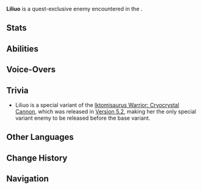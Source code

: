 {{About|the [[Enemy]]|the NPC|Liliuo}}
{{Enemy Infobox
|name     = Liliuo
|title    = "Frost Star of Ixquimilli"
|dmgtype  = Physical
|dmgtype2 = Cryo
|image    = Enemy Liliuo.png
|type     = Special Enemies
|family   = 
|group    = 
|weakpoint = 
|voiceEN          = [[imdb:nm14296569|Mia Paige]]<ref>Mia Paige: [https://miapaigeva.com/#roles EN VA's Resume]</ref>
}}
'''Liliuo''' is a quest-exclusive enemy encountered in the {{Quest|Pilgrimage of the Return of the Sacred Flame (Quest)}}.

==Stats==
{{Enemy Stats
|phys_res = -20%

|hp_ratio     = 6
|hp_type      = 2
|atk_ratio    = 1.8
|atk_type     = 2
}}

==Abilities==
{{Enemy Attacks
|enemy = Lilliuo

|name_1      = Melee Combo
|desc_1      = Performs 2 melee strikes with her cannon, dealing '''50% ATK''', '''70% ATK''' as {{Color|Physical DMG}}.

|name_2      = Cannon Shot
|desc_2      = Fires 2 cannonballs in quick succession at the player, each dealing '''45% ATK''' as {{Color|Cryo DMG}}.

|name_3      = Enhanced State
|desc_3      = Charges to deal '''60% ATK''' as {{Color|Cryo DMG}} around herself and enter an enhanced state, enabling her to use '''Icicle Rain''' and '''Airstrike''', as well as to drift left and right swiftly or to blink to the center of the arena. This enhancement is enabled upon reaching '''95%''' of her Max [[HP]]. While the enhanced state does expire over time, Lilliuo will immediately re-enhance herself when it does.

|name_4      = Icicle Rain
|desc_4      = Fires a large cannonball which splits into a number of icicles, which home towards the player, each dealing '''35% ATK''' as {{Color|Cryo DMG}}. Repeated hits have their DMG reduced according to the [[Damage Sequence]].

|name_5      = Airstrike
|desc_5      = Fires a large cannonball into the sky, which lands at the player's location, dealing '''100% ATK''' as {{Color|Cryo DMG}}.

|name_6      = Parry
|desc_6      = When Lilliuo is not performing an attack, she can block incoming attacks with her cannon. When she successfully blocks 4 attacks, she will blink away, and may follow up with '''Cannon Shot''' or the second part of '''Melee Combo'''. While in the enhanced state, she may also follow up with '''Icicle Rain'''.

|name_7      = Aerial Bombardment
|desc_7      = Upon reaching '''80%''' of her Max HP, leaps up to channel power from two crystals located at the top of two pillars, suspending herself high in the air and continuously raining down '''Airstrikes'''. To interrupt this attack, the player must climb one of the pillars and destroy a crystal to cause her to fall.
|file_7_2    = Lilliuo Aerial Bombardment 2
|caption_7_2 = Interrupted

|name_8      = Final Storm
|desc_8      = Upon reaching '''15%''' of her Max HP, spawns a tall ice pillar in the middle of the arena and channels power at the top, continuously raining down '''Airstrikes'''. The player must climb up the pillar in order to continue damaging her.
}}

==Voice-Overs==
{{VO/Enemy
|enemy                   = Liliuo

|vo_01_00_title          = Parrying
|vo_01_01_file           = VO {lang}{name} - Parry 01.ogg
|vo_01_01_tx_en          = Heh, missed your chance!
|vo_01_01_tx_zh          = {{tx}}
|vo_01_01_rm_zh          = 
|vo_01_01_tx_ja          = {{tx}}
|vo_01_01_rm_ja          = 
|vo_01_01_tx_ko          = {{tx}}
|vo_01_01_rm_ko          = 
|vo_01_02_file           = VO {lang}{name} - Parry 02.ogg
|vo_01_02_tx_en          = Room for improvement!
|vo_01_02_tx_zh          = {{tx}}
|vo_01_02_rm_zh          = 
|vo_01_02_tx_ja          = {{tx}}
|vo_01_02_rm_ja          = 
|vo_01_02_tx_ko          = {{tx}}
|vo_01_02_rm_ko          = 
    
|vo_02_00_title          = Bombardment Interrupted
|vo_02_01_file           = VO {lang}{name} - Interrupted 01.ogg
|vo_02_01_tx_en          = You know a trick or two!
|vo_02_01_tx_zh          = {{tx}}
|vo_02_01_rm_zh          = 
|vo_02_01_tx_ja          = {{tx}}
|vo_02_01_rm_ja          = 
|vo_02_01_tx_ko          = {{tx}}
|vo_02_01_rm_ko          = 
|vo_02_02_file           = VO {lang}{name} - Interrupted 02.ogg
|vo_02_02_tx_en          = Heh, an impressive blow.
|vo_02_02_tx_zh          = {{tx}}
|vo_02_02_rm_zh          = 
|vo_02_02_tx_ja          = {{tx}}
|vo_02_02_rm_ja          = 
|vo_02_02_tx_ko          = {{tx}}
|vo_02_02_rm_ko          = 
}}

==Trivia==
* Liliuo is a special variant of the [[Iktomisaurus Warrior: Cryocrystal Cannon]], which was released in [[Version 5.2]], making her the only special variant enemy to be released before the base variant.

==Other Languages==
{{Other Languages|Transclude=Liliuo}}

==Change History==
{{Change History|5.0}}

==Navigation==
{{Enemy Navbox|Special}}